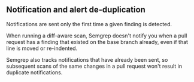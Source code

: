 ## Notification and alert de-duplication

Notifications are sent only the first time a given finding is detected.

When running a diff-aware scan, Semgrep doesn't notify you when a pull request has a finding that existed on the base branch already,
even if that line is moved or re-indented.

Semgrep also tracks notifications that have already been sent, so subsequent scans of the same changes in a pull request won't result in duplicate notifications.